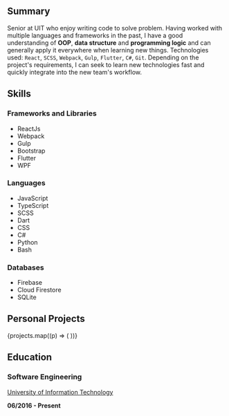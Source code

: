 
## Summary

Senior at UIT who enjoy writing code to solve problem. Having worked with
multiple languages and frameworks in the past, I have a good understanding of
**OOP**, **data structure** and **programming logic** and can generally apply it
everywhere when learning new things. Technologies used: `React`, `SCSS`,
`Webpack`, `Gulp`, `Flutter`, `C#`, `Git`. Depending on the project's requirements,
I can seek to learn new technologies fast and quickly integrate into the new
team's workflow.

## Skills

### Frameworks and Libraries

-  ReactJs
-  Webpack
-  Gulp
-  Bootstrap
-  Flutter
-  WPF

### Languages

-  JavaScript
-  TypeScript
-  SCSS
-  Dart
-  CSS
-  C#
-  Python
-  Bash

### Databases

-  Firebase
-  Cloud Firestore
-  SQLite

## Personal Projects

<ProjectGrid>
	{projects.map((p) => (
		<ProjectPreview key={p.title} project={p} />
	))}
</ProjectGrid>

## Education

### Software Engineering

[University of Information Technology](https://en.uit.edu.vn)

**06/2016 - Present**
